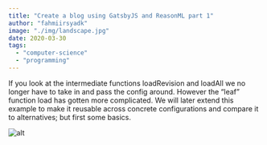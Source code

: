 ```yaml
---
title: "Create a blog using GatsbyJS and ReasonML part 1"
author: "fahmiirsyadk"
image: "./img/landscape.jpg"
date: 2020-03-30
tags:
  - "computer-science"
  - "programming"
---
```


If you look at the intermediate functions loadRevision and loadAll we no longer have to take in and pass the config around. However the “leaf” function load has gotten more complicated. We will later extend this example to make it reusable across concrete configurations and compare it to alternatives; but first some basics.

![alt](./img/landscape.jpg)